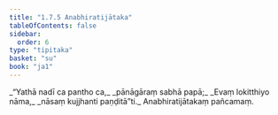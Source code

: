 ```yaml
---
title: "1.7.5 Anabhiratijātaka"
tableOfContents: false
sidebar:
  order: 6
type: "tipitaka"
basket: "su"
book: "ja1"
---
```



<DynamicBreadcrumb />

<Division number="65" book="ja1">

<Paragraph number="143" type="verses" book="ja1">
_“Yathā nadī ca pantho ca,_  
_pānāgāraṃ sabhā papā;_  
_Evaṃ lokitthiyo nāma,_  
_nāsaṃ kujjhanti paṇḍitā”ti._  


</Paragraph>
</Division>

<Paragraph number="144" type="center" book="ja1">
Anabhiratijātakaṃ pañcamaṃ.
</Paragraph>